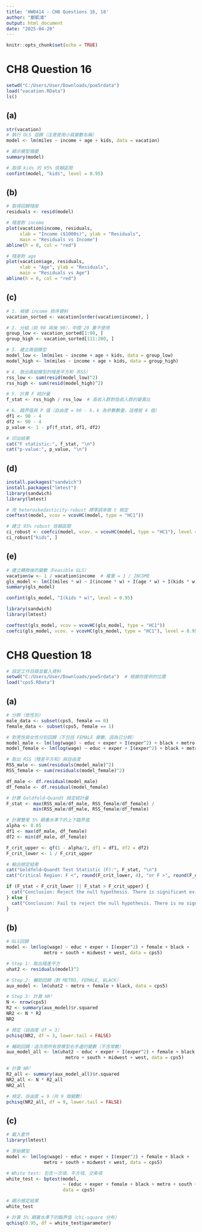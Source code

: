 ---
title: 'HW0414 - CH8 Questions 16, 18'
author: "鄭凱鴻"
output: html_document
date: "2025-04-20"
---

```{r setup, include=FALSE}
knitr::opts_chunk$set(echo = TRUE)
```

# **CH8 Question 16**


```{r}
setwd("C:/Users/User/Downloads/poe5rdata")
load("vacation.RData")
ls()
```
## **(a) **

```{r}
str(vacation)
# 執行 OLS 迴歸（注意使用小寫變數名稱）
model <- lm(miles ~ income + age + kids, data = vacation)

# 顯示模型摘要
summary(model)

# 取得 kids 的 95% 信賴區間
confint(model, "kids", level = 0.95)
```

## **(b) **

```{r}
# 取得回歸殘差
residuals <- resid(model)

# 殘差對 income
plot(vacation$income, residuals,
     xlab = "Income ($1000s)", ylab = "Residuals",
     main = "Residuals vs Income")
abline(h = 0, col = "red")

# 殘差對 age
plot(vacation$age, residuals,
     xlab = "Age", ylab = "Residuals",
     main = "Residuals vs Age")
abline(h = 0, col = "red")
```

## **(c) **

```{r}
# 1. 根據 income 排序資料
vacation_sorted <- vacation[order(vacation$income), ]

# 2. 分組（前 90 與後 90），中間 20 筆不使用
group_low <- vacation_sorted[1:90, ]
group_high <- vacation_sorted[111:200, ]

# 3. 建立兩個模型
model_low <- lm(miles ~ income + age + kids, data = group_low)
model_high <- lm(miles ~ income + age + kids, data = group_high)

# 4. 取出兩組模型的殘差平方和（RSS）
rss_low <- sum(resid(model_low)^2)
rss_high <- sum(resid(model_high)^2)

# 5. 計算 F 統計量
f_stat <- rss_high / rss_low  # 高收入群對低收入群的變異比

# 6. 臨界值與 P 值（自由度 = 90 - k，k 為參數數量，這裡是 4 個）
df1 <- 90 - 4
df2 <- 90 - 4
p_value <- 1 - pf(f_stat, df1, df2)

# 印出結果
cat("F statistic:", f_stat, "\n")
cat("p-value:", p_value, "\n")
```

## **(d) **

```{r}
install.packages("sandwich")
install.packages("lmtest")
library(sandwich)
library(lmtest)

# 用 heteroskedasticity-robust 標準誤來做 t 檢定
coeftest(model, vcov = vcovHC(model, type = "HC1"))

# 建立 95% robust 信賴區間
ci_robust <- coefci(model, vcov. = vcovHC(model, type = "HC1"), level = 0.95)
ci_robust["kids", ]
```

## **(e) **

```{r}
# 建立轉換後的變數（Feasible GLS）
vacation$w <- 1 / vacation$income  # 權重 = 1 / INCOME
gls_model <- lm(I(miles * w) ~ I(income * w) + I(age * w) + I(kids * w), data = vacation)
summary(gls_model)

confint(gls_model, "I(kids * w)", level = 0.95)

library(sandwich)
library(lmtest)

coeftest(gls_model, vcov = vcovHC(gls_model, type = "HC1"))
coefci(gls_model, vcov. = vcovHC(gls_model, type = "HC1"), level = 0.95)["I(kids * w)", ]
```

# **CH8 Question 18**

```{r}
# 設定工作目錄並載入資料
setwd("C:/Users/User/Downloads/poe5rdata")  # 根據你提供的位置
load("cps5.RData")
```

## **(a) **

```{r}
# 分群（依性別）
male_data <- subset(cps5, female == 0)
female_data <- subset(cps5, female == 1)

# 對男性與女性分別回歸（不包括 FEMALE 變數，因為已分群）
model_male <- lm(log(wage) ~ educ + exper + I(exper^2) + black + metro + south + midwest + west, data = male_data)
model_female <- lm(log(wage) ~ educ + exper + I(exper^2) + black + metro + south + midwest + west, data = female_data)

# 取出 RSS（殘差平方和）與自由度
RSS_male <- sum(residuals(model_male)^2)
RSS_female <- sum(residuals(model_female)^2)

df_male <- df.residual(model_male)
df_female <- df.residual(model_female)

# 計算 Goldfeld–Quandt 檢定統計量
F_stat <- max(RSS_male/df_male, RSS_female/df_female) / 
          min(RSS_male/df_male, RSS_female/df_female)

# 計算雙尾 5% 顯著水準下的上下臨界值
alpha <- 0.05
df1 <- max(df_male, df_female)
df2 <- min(df_male, df_female)

F_crit_upper <- qf(1 - alpha/2, df1 = df1, df2 = df2)
F_crit_lower <- 1 / F_crit_upper

# 輸出檢定結果
cat("Goldfeld–Quandt Test Statistic (F):", F_stat, "\n")
cat("Critical Region: F <", round(F_crit_lower, 4), "or F >", round(F_crit_upper, 4), "\n")

if (F_stat < F_crit_lower || F_stat > F_crit_upper) {
  cat("Conclusion: Reject the null hypothesis. There is significant evidence of heteroskedasticity between males and females.\n")
} else {
  cat("Conclusion: Fail to reject the null hypothesis. There is no significant evidence of heteroskedasticity between males and females.\n")
}
```
## **(b) **

```{r}
# OLS回歸
model <- lm(log(wage) ~ educ + exper + I(exper^2) + female + black +
              metro + south + midwest + west, data = cps5)

# Step 1: 取出殘差平方
uhat2 <- residuals(model)^2

# Step 2: 輔助回歸（對 METRO, FEMALE, BLACK）
aux_model <- lm(uhat2 ~ metro + female + black, data = cps5)

# Step 3: 計算 NR²
N <- nrow(cps5)
R2 <- summary(aux_model)$r.squared
NR2 <- N * R2
NR2

# 檢定（自由度 df = 3）
pchisq(NR2, df = 3, lower.tail = FALSE)

# 輔助回歸：這次用所有原模型右手邊的變數（不含常數）
aux_model_all <- lm(uhat2 ~ educ + exper + I(exper^2) + female + black +
                      metro + south + midwest + west, data = cps5)

# 計算 NR²
R2_all <- summary(aux_model_all)$r.squared
NR2_all <- N * R2_all
NR2_all

# 檢定，自由度 = 9（共 9 個變數）
pchisq(NR2_all, df = 9, lower.tail = FALSE)
```

## **(c) **

```{r}
# 載入套件
library(lmtest)

# 原始模型
model <- lm(log(wage) ~ educ + exper + I(exper^2) + female + black +
              metro + south + midwest + west, data = cps5)

# White test: 包含一次項、平方項、交乘項
white_test <- bptest(model, 
                     ~ (educ + exper + female + black + metro + south + midwest + west)^2, 
                     data = cps5)

# 顯示檢定結果
white_test

# 計算 5% 顯著水準下的臨界值（chi-square 分布）
qchisq(0.95, df = white_test$parameter)
```
